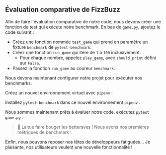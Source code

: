 
## Évaluation comparative de FizzBuzz

Afin de faire l'évaluation comparative de notre code, nous devons créer une fonction de test qui exécute notre benchmark.
En bas de `game.py`, ajoutez le code suivant :

<TestGameCode />

- Créez une fonction nommée `test_game` qui prend en paramètre un fixture `benchmark` de `pytest-benchmark`.
- Créez une fonction `run_game` qui itère de `1` à `100` inclusivement.
  - Pour chaque nombre, appelez `play_game`, avec `should_print` défini sur `False`.
- Passez la fonction `run_game` au coureur `benchmark`.

Nous devons maintenant configurer notre projet pour exécuter nos benchmarks.

Créez un nouvel environnement virtuel avec `pipenv` :

<PipenvShellOutput />

Installez `pytest-benchmark` dans ce nouvel environnement `pipenv` :

<PipenvInstallOutput />

Nous sommes maintenant prêts à évaluer notre code, exécutez `pytest game.py` :

<PytestGameOutput />

> 🐰 Laitue faire bouger les betteraves ! Nous avons nos premières métriques de benchmark !

Enfin, nous pouvons reposer nos têtes de développeurs fatiguées...
Je plaisante, nos utilisateurs veulent une nouvelle fonctionnalité !